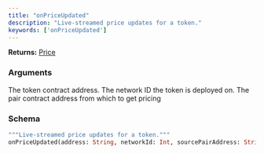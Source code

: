 ```yaml
---
title: "onPriceUpdated"
description: "Live-streamed price updates for a token."
keywords: ['onPriceUpdated']
---
```


**Returns:** [Price](/api-reference/types/price)

### Arguments

<ResponseField name="address" type="String">
  The token contract address.
</ResponseField>

<ResponseField name="networkId" type="Int">
  The network ID the token is deployed on.
</ResponseField>

<ResponseField name="sourcePairAddress" type="String">
  The pair contract address from which to get pricing
</ResponseField>

### Schema


```graphql 
"""Live-streamed price updates for a token."""
onPriceUpdated(address: String, networkId: Int, sourcePairAddress: String): Price
```
